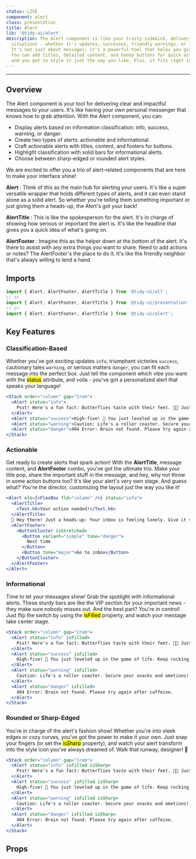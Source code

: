 ```yaml
---
status: LIVE
component: alert
class: presentation
title: Alert
lib: '@tidy-ui/alert'
description: The Alert component is like your trusty sidekick, delivering tailored alerts for all sorts of
  situations - whether it's updates, successes, friendly warnings, or important info.
  It's not just about messages; it's a powerful tool that helps you give users clear insights.
  You can add titles, detailed content, and handy buttons for quick actions. And there's more - it can show sturdy bars for key info,
  and you get to style it just the way you like. Plus, it fits right into your design theme for a smooth and unified user journey.
---
```


<DocLib component="alert" />

---

## Overview

The Alert component is your tool for delivering clear and impactful messages to your users.
It's like having your own personal messenger that knows how to grab attention. With the Alert component, you can:

- Display alerts based on information classification: info, success, warning, or danger.
- Create two types of alerts: actionable and informational.
- Craft actionable alerts with titles, content, and footers for buttons.
- Highlight classification with solid bars for informational alerts.
- Choose between sharp-edged or rounded alert styles.

We are excited to offer you a trio of alert-related components that are here to make your interface shine!

**Alert** : Think of this as the main hub for alerting your users. It's like a super versatile wrapper that holds different types of alerts,
and it can even stand alone as a solid alert. So whether you're telling them something important or just giving them a heads-up, the Alert's got your back!

**AlertTitle** : This is like the spokesperson for the alert. It's in charge of showing how serious or important the alert is.
It's like the headline that gives you a quick idea of what's going on.

**AlertFooter** : Imagine this as the helper down at the bottom of the alert. It's there to assist with any extra things you want to share.
Need to add actions or notes? The AlertFooter's the place to do it. It's like the friendly neighbor that's always willing to lend a hand.

## Imports

```js
import { Alert, AlertFooter, AlertTitle } from '@tidy-ui/all';
// or
import { Alert, AlertFooter, AlertTitle } from '@tidy-ui/presentation';
// or
import { Alert, AlertFooter, AlertTitle } from '@tidy-ui/alert';
```

## Key Features

### Classification-Based

Whether you've got exciting updates `info`, triumphant victories `success`, cautionary tales `warning`, or serious matters `danger`,
you can fit each message into the perfect box. Just tell the component which vibe you want with the <mark>status</mark> attribute, and voila - you've
got a personalized alert that speaks your language!

```jsx
<Stack order="column" gap="1rem">
  <Alert status="info">
    Psst! Here's a fun fact: Butterflies taste with their feet. 🦋👣 Just thought you should know!
  </Alert>
  <Alert status="success">High-five! 🙌 You just leveled up in the game of life. Keep rocking!</Alert>
  <Alert status="warning">Caution: Life's a roller coaster. Secure your snacks and emotions!</Alert>
  <Alert status="danger">404 Error: Brain not found. Please try again after caffeine.</Alert>
</Stack>
```

### Actionable

Get ready to create alerts that spark action! With the **AlertTitle**, message content, and **AlertFooter** combo, you've got the ultimate trio.
Make your title pop, share the important stuff in the message, and hey, why not throw in some action buttons too?
It's like your alert's very own stage. And guess what? You're the director, customizing the layout just the way you like it!

```jsx
<Alert ele={<FlexBox fld="column" />} status="info">
  <AlertTitle>
    <Text.h6>Your action needed!</Text.h6>
  </AlertTitle>
  🔔 Hey there! Just a heads-up: Your inbox is feeling lonely. Give it some love and check for new messages. Happy communicating!
  <AlertFooter>
    <ButtonCluster isStretched>
      <Button variant="simple" tone="danger">
        Next time
      </Button>
      <Button tone="major">Go to inbox</Button>
    </ButtonCluster>
  </AlertFooter>
</Alert>
```

### Informational

Time to let your messages shine! Grab the spotlight with informational alerts. These sturdy bars are like the VIP section for your important news -
they make sure nobody misses out. And the best part? You're in control! Just flip the switch by using the <mark>isFilled</mark> property, and watch your message take center stage.

```jsx
<Stack order="column" gap="1rem">
  <Alert status="info" isFilled>
    Psst! Here's a fun fact: Butterflies taste with their feet. 🦋👣 Just thought you should know!
  </Alert>
  <Alert status="success" isFilled>
    High-five! 🙌 You just leveled up in the game of life. Keep rocking!
  </Alert>
  <Alert status="warning" isFilled>
    Caution: Life's a roller coaster. Secure your snacks and emotions!
  </Alert>
  <Alert status="danger" isFilled>
    404 Error: Brain not found. Please try again after caffeine.
  </Alert>
</Stack>
```

### Rounded or Sharp-Edged

You're in charge of the alert's fashion show! Whether you're into sleek edges or cozy curves, you've got the power to make it your own.
Just snap your fingers (or set the <mark>isSharp</mark> property), and watch your alert transform into the style icon you've always dreamed of. Walk that runway, designer! 🎉

```jsx
<Stack order="column" gap="1rem">
  <Alert status="info" isFilled isSharp>
    Psst! Here's a fun fact: Butterflies taste with their feet. 🦋👣 Just thought you should know!
  </Alert>
  <Alert status="success" isFilled isSharp>
    High-five! 🙌 You just leveled up in the game of life. Keep rocking!
  </Alert>
  <Alert status="warning" isFilled isSharp>
    Caution: Life's a roller coaster. Secure your snacks and emotions!
  </Alert>
  <Alert status="danger" isFilled isSharp>
    404 Error: Brain not found. Please try again after caffeine.
  </Alert>
</Stack>
```

## Props

<DocApi component="alert" />
